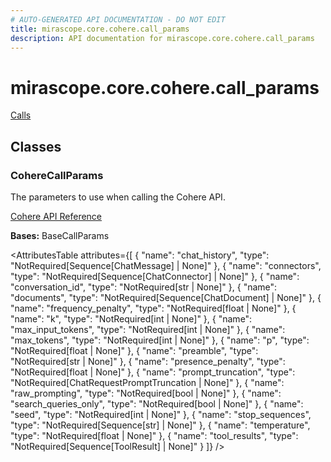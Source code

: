 ```yaml
---
# AUTO-GENERATED API DOCUMENTATION - DO NOT EDIT
title: mirascope.core.cohere.call_params
description: API documentation for mirascope.core.cohere.call_params
---
```


# mirascope.core.cohere.call_params

<ApiType type="Module" />

<Info title="Usage">

[Calls](/docs/mirascope/learn/calls#provider-specific-parameters)

</Info>

## Classes

### CohereCallParams

<ApiType type="Class" />

The parameters to use when calling the Cohere API.

[Cohere API Reference](https://docs.cohere.com/reference/chat)

**Bases:** BaseCallParams

<AttributesTable
  attributes={[
  {
    "name": "chat_history",
    "type": "NotRequired[Sequence[ChatMessage] | None]"
  },
  {
    "name": "connectors",
    "type": "NotRequired[Sequence[ChatConnector] | None]"
  },
  {
    "name": "conversation_id",
    "type": "NotRequired[str | None]"
  },
  {
    "name": "documents",
    "type": "NotRequired[Sequence[ChatDocument] | None]"
  },
  {
    "name": "frequency_penalty",
    "type": "NotRequired[float | None]"
  },
  {
    "name": "k",
    "type": "NotRequired[int | None]"
  },
  {
    "name": "max_input_tokens",
    "type": "NotRequired[int | None]"
  },
  {
    "name": "max_tokens",
    "type": "NotRequired[int | None]"
  },
  {
    "name": "p",
    "type": "NotRequired[float | None]"
  },
  {
    "name": "preamble",
    "type": "NotRequired[str | None]"
  },
  {
    "name": "presence_penalty",
    "type": "NotRequired[float | None]"
  },
  {
    "name": "prompt_truncation",
    "type": "NotRequired[ChatRequestPromptTruncation | None]"
  },
  {
    "name": "raw_prompting",
    "type": "NotRequired[bool | None]"
  },
  {
    "name": "search_queries_only",
    "type": "NotRequired[bool | None]"
  },
  {
    "name": "seed",
    "type": "NotRequired[int | None]"
  },
  {
    "name": "stop_sequences",
    "type": "NotRequired[Sequence[str] | None]"
  },
  {
    "name": "temperature",
    "type": "NotRequired[float | None]"
  },
  {
    "name": "tool_results",
    "type": "NotRequired[Sequence[ToolResult] | None]"
  }
]}
/>



